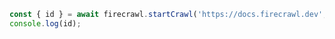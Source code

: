 ```js Node
const { id } = await firecrawl.startCrawl('https://docs.firecrawl.dev', { limit: 10 });
console.log(id);
```


